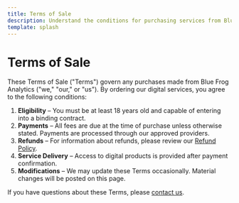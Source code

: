 ```yaml
---
title: Terms of Sale
description: Understand the conditions for purchasing services from Blue Frog Analytics.
template: splash
---
```


<div class="carbon-container">

# Terms of Sale

These Terms of Sale ("Terms") govern any purchases made from Blue Frog Analytics ("we," "our," or "us"). By ordering our digital services, you agree to the following conditions:

1. **Eligibility** &ndash; You must be at least 18 years old and capable of entering into a binding contract.
2. **Payments** &ndash; All fees are due at the time of purchase unless otherwise stated. Payments are processed through our approved providers.
3. **Refunds** &ndash; For information about refunds, please review our [Refund Policy](/refund-policy).
4. **Service Delivery** &ndash; Access to digital products is provided after payment confirmation.
5. **Modifications** &ndash; We may update these Terms occasionally. Material changes will be posted on this page.

If you have questions about these Terms, please [contact us](/contact/).

</div>
